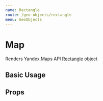 ```yaml
---
name: Rectangle
route: /geo-objects/rectangle
menu: GeoObjects
---
```



# Map

Renders Yandex.Maps API [Rectangle][docs] object

## Basic Usage

<Playground>
  <YMaps>
    <Map
      defaultState={{
        center: [55.674, 37.601],
        zoom: 11,
      }}
    >
      <Rectangle
        geometry={[[55.66, 37.6], [55.71, 37.69]]}
        options={{
          draggable: true,
          fillColor: '#ffff0022',
          strokeColor: '#3caa3c88',
          strokeWidth: 7,
        }}
      />
    </Map>
  </YMaps>
</Playground>

## Props

<Props of={_Rectangle} />

[docs]:
  https://tech.yandex.com/maps/doc/jsapi/2.1/ref/reference/Rectangle-docpage/

